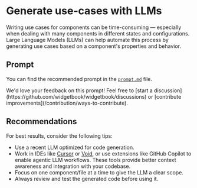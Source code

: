 # Generate use-cases with LLMs

<YouTube id="hrehRP54YuA" />

Writing use cases for components can be time-consuming — especially when dealing with many components in different states and configurations. 
Large Language Models (LLMs) can help automate this process by generating use cases based on a component's properties and behavior.

## Prompt

You can find the recommended prompt in the [`prompt.md`](https://github.com/widgetbook/widgetbook/tree/main/docs/assets/guides/use-case-llm-generation/prompt.md) file.

<Info>
We'd love your feedback on this prompt!  
Feel free to [start a discussion](https://github.com/widgetbook/widgetbook/discussions) or [contribute improvements](/contribution/ways-to-contribute).
</Info>

## Recommendations

For best results, consider the following tips:

- Use a recent LLM optimized for code generation.
- Work in IDEs like [Cursor](https://www.cursor.so/) or [Void](https://voideditor.com), or use extensions like GitHub Copilot to enable agentic LLM workflows. These tools provide better context awareness and integration with your codebase.
- Focus on one component/file at a time to give the LLM a clear scope.
- Always review and test the generated code before using it.
